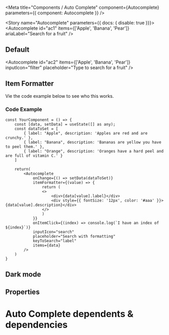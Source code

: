 
<Meta title="Components / Auto Complete" component={Autocomplete} parameters={{ component: Autocomplete }} />

<Story name="Autocomplete" parameters={{ docs: { disable: true }}}>
	<Autocomplete
		id="ac1"
		items={['Apple', 'Banana', 'Pear']}
 		ariaLabel="Search for a fruit"
 	/>
</Story>

## Default
<Autocomplete
	id="ac2"
	items={['Apple', 'Banana', 'Pear']}
    inputIcon="filter"
    placeholder="Type to search for a fruit"
 />

## Item Formatter

<AutocompleteDemoFormatter />

Vie the code example below to see who this works.

### Code Example 
	const YourComponent = () => {
		const [data, setData] = useState([] as any);
		const dataToSet = [
			{ label: "Apple", description: 'Apples are red and are crunchy.' },
			{ label: "Banana", description: 'Bananas are yellow you have to peel them.' },
			{ label: "Orange", description: 'Oranges have a hard peel and are full of vitamin C.' }
		]

		return(
			<Autocomplete
				onChange={() => setData(dataToSet)}
				itemFormatter={(value) => {
					return (
					<>
						<div>{data[value].label}</div>
						<div style={{ fontSize: '12px', color: '#aaa' }}>{data[value].description}</div>
					</>
					)
				}}
				onItemClick={(index) => console.log(`I have an index of ${index}`)}
				inputIcon="search"
				placeholder="Search with formatting"
				keyToSearch="label"
				items={data}
			/>
		)
	}




## Dark mode

<AutocompleteDemo />

## Properties

<Props of={Autocomplete} />

# Auto Complete dependents & dependencies
<DependenciesTable titleDependencies='Dependencies' titleDependents='Dependents' of={Autocomplete} />

